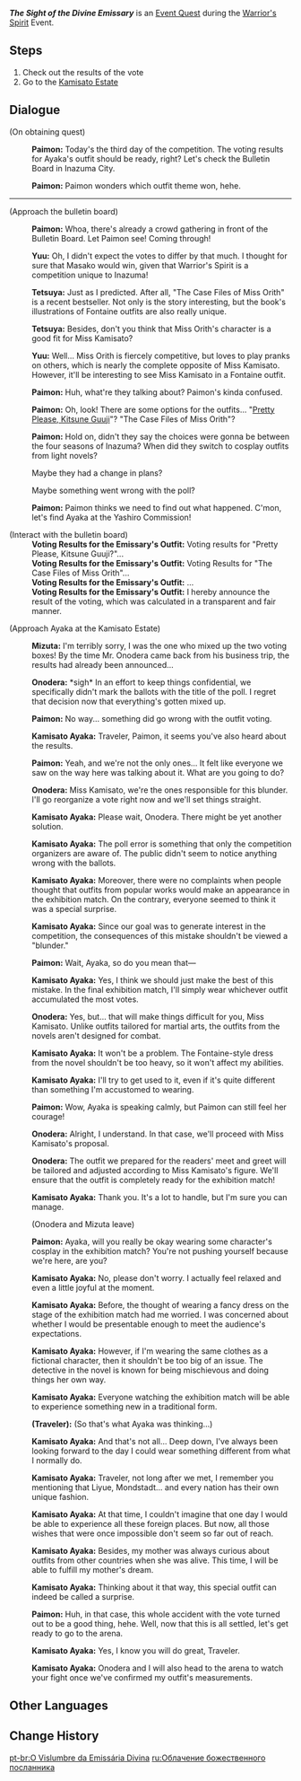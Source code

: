 {{Quest Infobox
|id            = 73687
|image         = The Sight of the Divine Emissary.png
|type          = World
|event_name    = Warrior's Spirit
|part          = 2
|summary       = <!-- editor written summary. quest description goes to dialogue -->
|requirement   = Complete Challenge 2 of the Warrior's Spirit Swordfighting Duel
|characters    = Kamisato Ayaka; Mizuta; Onodera; Paimon; Traveler; Yuu; Tetsuya
|startLocation = [[Inazuma City]], [[Inazuma]]
|region        = Inazuma
|area          = Narukami Island
|subarea       = Inazuma City
|prev          = Unexpected Battle
|next          = Warrior's Spirit (Event Quest)
|mora          = 20,000
|primogems     = 20
|other         = {{Card|Hero's Wit|2}}
|voiced        = yes
}}
'''''The Sight of the Divine Emissary''''' is an [[Event Quest]] during the [[Warrior's Spirit]] Event.

==Steps==
# Check out the results of the vote
# Go to the [[Kamisato Estate]]

==Dialogue==
{{Quest Description|The voting results for Ayaka's outfit will soon be revealed...}}
{{Dialogue start}}
;(On obtaining quest)
:{{A|vo yweq002 1 paimon 01.ogg}} '''Paimon:''' Today's the third day of the competition. The voting results for Ayaka's outfit should be ready, right? Let's check the Bulletin Board in Inazuma City.
:{{A|vo yweq002 1 paimon 02.ogg}} '''Paimon:''' Paimon wonders which outfit theme won, hehe.
----
;(Approach the bulletin board)
:{{A|vo yweq002 1 paimon 03.ogg}} '''Paimon:''' Whoa, there's already a crowd gathering in front of the Bulletin Board. Let Paimon see! Coming through!
:{{A|vo yweq002 1 yuu 01.ogg}} '''Yuu:''' Oh, I didn't expect the votes to differ by that much. I thought for sure that Masako would win, given that Warrior's Spirit is a competition unique to Inazuma!
:{{A|vo yweq002 1 tetsuya 01.ogg}} '''Tetsuya:''' Just as I predicted. After all, "The Case Files of Miss Orith" is a recent bestseller. Not only is the story interesting, but the book's illustrations of Fontaine outfits are also really unique.
:{{A|vo yweq002 1 tetsuya 02.ogg}} '''Tetsuya:''' Besides, don't you think that Miss Orith's character is a good fit for Miss Kamisato?
:{{A|vo yweq002 1 yuu 02.ogg}} '''Yuu:''' Well... Miss Orith is fiercely competitive, but loves to play pranks on others, which is nearly the complete opposite of Miss Kamisato. However, it'll be interesting to see Miss Kamisato in a Fontaine outfit.
:{{A|vo yweq002 1 paimon 04.ogg}} '''Paimon:''' Huh, what're they talking about? Paimon's kinda confused.
:{{A|vo yweq002 1 paimon 05.ogg}} '''Paimon:''' Oh, look! There are some options for the outfits... "[[Pretty Please, Kitsune Guuji?|Pretty Please, Kitsune Guuji]]"? "The Case Files of Miss Orith"?
:{{A|vo yweq002 1 paimon 06.ogg}} '''Paimon:''' Hold on, didn't they say the choices were gonna be between the four seasons of Inazuma? When did they switch to cosplay outfits from light novels?
:{{DIcon}} Maybe they had a change in plans?
:{{DIcon}} Maybe something went wrong with the poll?
:{{A|vo yweq002 1 paimon 07.ogg}} '''Paimon:''' Paimon thinks we need to find out what happened. C'mon, let's find Ayaka at the Yashiro Commission!

;(Interact with the bulletin board)
:'''Voting Results for the Emissary's Outfit:''' Voting results for "Pretty Please, Kitsune Guuji?"...
:'''Voting Results for the Emissary's Outfit:''' Voting Results for "The Case Files of Miss Orith"...
:'''Voting Results for the Emissary's Outfit:''' ...
:'''Voting Results for the Emissary's Outfit:''' I hereby announce the result of the voting, which was calculated in a transparent and fair manner.
{{Dialogue end}}
{{Quest Description|update|Some sort of mistake seems to have been made in the voting process for Ayaka's outfit...}}
{{Dialogue start}}
;(Approach Ayaka at the Kamisato Estate)
:{{A|vo yweq002 2 mizuta 01.ogg}} '''Mizuta:''' I'm terribly sorry, I was the one who mixed up the two voting boxes! By the time Mr. Onodera came back from his business trip, the results had already been announced...
:{{A|vo yweq002 2 onodera 01.ogg}} '''Onodera:''' *sigh* In an effort to keep things confidential, we specifically didn't mark the ballots with the title of the poll. I regret that decision now that everything's gotten mixed up.
:{{A|vo yweq002 2 paimon 01.ogg}} '''Paimon:''' No way... something did go wrong with the outfit voting.
:{{A|vo yweq002 2 ayaka 01.ogg}} '''Kamisato Ayaka:''' Traveler, Paimon, it seems you've also heard about the results.
:{{A|vo yweq002 2 paimon 02.ogg}} '''Paimon:''' Yeah, and we're not the only ones... It felt like everyone we saw on the way here was talking about it. What are you going to do?
:{{A|vo yweq002 2 onodera 02.ogg}} '''Onodera:''' Miss Kamisato, we're the ones responsible for this blunder. I'll go reorganize a vote right now and we'll set things straight.
:{{A|vo yweq002 2 ayaka 02.ogg}} '''Kamisato Ayaka:''' Please wait, Onodera. There might be yet another solution.
:{{A|vo yweq002 2 ayaka 03.ogg}} '''Kamisato Ayaka:''' The poll error is something that only the competition organizers are aware of. The public didn't seem to notice anything wrong with the ballots.
:{{A|vo yweq002 2 ayaka 04.ogg}} '''Kamisato Ayaka:''' Moreover, there were no complaints when people thought that outfits from popular works would make an appearance in the exhibition match. On the contrary, everyone seemed to think it was a special surprise.
:{{A|vo yweq002 2 ayaka 05.ogg}} '''Kamisato Ayaka:''' Since our goal was to generate interest in the competition, the consequences of this mistake shouldn't be viewed a "blunder."
:{{A|vo yweq002 2 paimon 03.ogg}} '''Paimon:''' Wait, Ayaka, so do you mean that&mdash;
:{{A|vo yweq002 2 ayaka 06.ogg}} '''Kamisato Ayaka:''' Yes, I think we should just make the best of this mistake. In the final exhibition match, I'll simply wear whichever outfit accumulated the most votes.
:{{A|vo yweq002 2 onodera 03.ogg}} '''Onodera:''' Yes, but... that will make things difficult for you, Miss Kamisato. Unlike outfits tailored for martial arts, the outfits from the novels aren't designed for combat.
:{{A|vo yweq002 2 ayaka 07.ogg}} '''Kamisato Ayaka:''' It won't be a problem. The Fontaine-style dress from the novel shouldn't be too heavy, so it won't affect my abilities.
:{{A|vo yweq002 2 ayaka 08.ogg}} '''Kamisato Ayaka:''' I'll try to get used to it, even if it's quite different than something I'm accustomed to wearing.
:{{A|vo yweq002 2 paimon 04.ogg}} '''Paimon:''' Wow, Ayaka is speaking calmly, but Paimon can still feel her courage!
:{{A|vo yweq002 2 onodera 04.ogg}} '''Onodera:''' Alright, I understand. In that case, we'll proceed with Miss Kamisato's proposal.
:{{A|vo yweq002 2 onodera 05.ogg}} '''Onodera:''' The outfit we prepared for the readers' meet and greet will be tailored and adjusted according to Miss Kamisato's figure. We'll ensure that the outfit is completely ready for the exhibition match!
:{{A|vo yweq002 2 ayaka 09.ogg}} '''Kamisato Ayaka:''' Thank you. It's a lot to handle, but I'm sure you can manage.
:;(Onodera and Mizuta leave)
:{{A|vo yweq002 2 paimon 05.ogg}} '''Paimon:''' Ayaka, will you really be okay wearing some character's cosplay in the exhibition match? You're not pushing yourself because we're here, are you?
:{{A|vo yweq002 2 ayaka 10.ogg}} '''Kamisato Ayaka:''' No, please don't worry. I actually feel relaxed and even a little joyful at the moment.
:{{A|vo yweq002 2 ayaka 11.ogg}} '''Kamisato Ayaka:''' Before, the thought of wearing a fancy dress on the stage of the exhibition match had me worried. I was concerned about whether I would be presentable enough to meet the audience's expectations.
:{{A|vo yweq002 2 ayaka 12.ogg}} '''Kamisato Ayaka:''' However, if I'm wearing the same clothes as a fictional character, then it shouldn't be too big of an issue. The detective in the novel is known for being mischievous and doing things her own way.
:{{A|vo yweq002 2 ayaka 13.ogg}} '''Kamisato Ayaka:''' Everyone watching the exhibition match will be able to experience something new in a traditional form.
:'''(Traveler):''' (So that's what Ayaka was thinking...)
:{{A|vo yweq002 2 ayaka 14.ogg}} '''Kamisato Ayaka:''' And that's not all... Deep down, I've always been looking forward to the day I could wear something different from what I normally do.
:{{A|vo yweq002 2 ayaka 15.ogg}} '''Kamisato Ayaka:''' Traveler, not long after we met, I remember you mentioning that Liyue, Mondstadt... and every nation has their own unique fashion.
:{{A|vo yweq002 2 ayaka 16.ogg}} '''Kamisato Ayaka:''' At that time, I couldn't imagine that one day I would be able to experience all these foreign places. But now, all those wishes that were once impossible don't seem so far out of reach.
:{{A|vo yweq002 2 ayaka 17.ogg}} '''Kamisato Ayaka:''' Besides, my mother was always curious about outfits from other countries when she was alive. This time, I will be able to fulfill my mother's dream.
:{{A|vo yweq002 2 ayaka 18.ogg}} '''Kamisato Ayaka:''' Thinking about it that way, this special outfit can indeed be called a surprise.
:{{A|vo yweq002 2 paimon 06.ogg}} '''Paimon:''' Huh, in that case, this whole accident with the vote turned out to be a good thing, hehe. Well, now that this is all settled, let's get ready to go to the arena.
:{{A|vo yweq002 2 ayaka 19.ogg}} '''Kamisato Ayaka:''' Yes, I know you will do great, Traveler.
:{{A|vo yweq002 2 ayaka 20.ogg}} '''Kamisato Ayaka:''' Onodera and I will also head to the arena to watch your fight once we've confirmed my outfit's measurements.
{{Dialogue end}}

==Other Languages==
{{Other Languages
|en      = The Sight of the Divine Emissary
|zhs     = 御神使的风姿
|zhs_rm  = Yù-shénshǐ de Fēngzī
|zht     = 御神使的風姿
|zht_rm  = Yù-shénshǐ de Fēngzī
|zh_tl   = The Figure of the Divine Emissary
|ja      = 神使の風姿
|ja_rm   = Shinshi no Fuushi
|ja_tl   = The Appearance of the Divine Emissary
|ko      = 신시의 자태
|ko_rm   = Sinsi-ui Jatae
|ko_tl   = The Figure of the Divine Emissary
|es      = Divina de la muerte
|es_tl   = Divine One of Death
|fr      = La grâce de l'émissaire divin
|fr_tl   = The Grace of the Divine Emissary
|ru      = Облачение божественного посланника
|ru_tl   = Attire of the Divine Emissary
|th      = ท่วงท่าของราชทูตแห่งเทพ
|th_rm   = 
|th_tl   = 
|vi      = Phong Thái Của Sứ Giả
|vi_tl   = 
|de      = Haltung der göttlichen Gesandten
|de_tl   = 
|id      = Penglihatan Sang Utusan Suci
|id_tl   = The Vision of the Holy Emissary
|pt      = O Vislumbre da Emissária Divina
|pt_tl   = 
|tr      = Kutsal Elçiye Tanıklık
|tr_tl   = 
|it      = L'emissario divino si palesa
|it_tl   = 
}}

==Change History==
{{Change History|3.4}}

[[pt-br:O Vislumbre da Emissária Divina]]
[[ru:Облачение божественного посланника]]